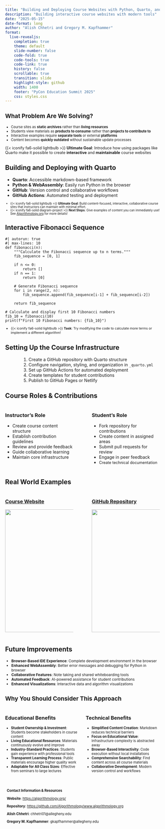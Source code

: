 ```yaml
---
title: "Building and Deploying Course Websites with Python, Quarto, and Mkdocs"
description: "Building interactive course websites with modern tools"
date: "2025-05-15"
date-format: long
author: "Alish Chhetri and Gregory M. Kapfhammer"
format:
  live-revealjs:
    completion: true
    theme: default
    slide-number: false
    code-fold: true
    code-tools: true
    code-link: true
    history: false
    scrollable: true
    transition: slide
    highlight-style: github
    width: 1400
    footer: "PyCon Education Summit 2025"
    css: styles.css
---
```


## [What Problem Are We Solving?]{style="font-size: 0.9em;"}

::: {.incremental style="margin-top: 1em; font-size: 0.8em;"}

- Course sites as **static archives** rather than **living resources**
- Students view materials as **products to consume** rather than **projects to contribute to**
- Interactive examples require **separate tools** or external **platforms** 
- Content becomes **quickly outdated** without sustainable update processes

:::

::: {.fragment .fade .boxed-content style="margin-top: -0.05em; font-size: 0.9em;"}

{{< iconify fa6-solid lightbulb >}} **Ultimate Goal**: Introduce how using
packages like Quarto make it possible to create **interactive** and
**maintainable** course websites

:::

## Building and Deploying with Quarto

::: fragment

- **Quarto**: Accessible markdown-based framework
- **Python & WebAssembly**: Easily run Python in the browser
- **GitHub**: Version control and collaborative workflows
- **GitHub Actions**: Automated testing and deployment

:::

::: {.fragment .fade .tight-boxed-content style="margin-top: -0.05em; margin-bottom: -0.25em; font-size: 0.70em;"}

- {{< iconify fa6-solid lightbulb >}} **Ultimate Goal**: Build content-focused, interactive, collaborative course sites that instructors can maintain with minimal effort.
- {{< iconify fa6-solid diagram-project >}} **Next Steps**: Give examples of content you can immediately use! See [Algorithmology.org](https://algorithmology.org/) for more details!

:::

## Interactive Fibonacci Sequence

```pyodide
#| autorun: true
#| max-lines: 10
def fibonacci(n):
    """Calculate the Fibonacci sequence up to n terms."""
    fib_sequence = [0, 1]
    
    if n <= 0:
        return []
    if n == 1:
        return [0]
    
    # Generate Fibonacci sequence
    for i in range(2, n):
        fib_sequence.append(fib_sequence[i-1] + fib_sequence[i-2])
        
    return fib_sequence

# Calculate and display first 10 Fibonacci numbers
fib_10 = fibonacci(10)
print(f"First 10 Fibonacci numbers: {fib_10}")
```

::: {.fragment style="margin-top: -0.25em; font-size: 0.775em;"}

- {{< iconify fa6-solid lightbulb >}} **Task**: Try modifying the code to calculate more terms or implement a different algorithm!

:::

## Setting Up the Course Infrastructure

::: {.fragment style="margin-left: 3.75em; margin-top: 1em;"}

1. Create a GitHub repository with Quarto structure
2. Configure navigation, styling, and organization in `_quarto.yml`
3. Set up GitHub Actions for automated deployment
4. Create templates for student contributions
5. Publish to GitHub Pages or Netlify

:::

## Course Roles & Contributions

::: {.columns}
::: {.column width="48%"}
### Instructor's Role 

::: {.fragment .fade-right}
- Create course content structure
- Establish contribution guidelines
- Review and provide feedback
- Guide collaborative learning
- Maintain core infrastructure
:::
:::

::: {.column width="4%"}
:::

::: {.column width="48%"}
### Student's Role

::: {.fragment .fade-left}
- Fork repository for contributions
- Create content in assigned areas
- Submit pull requests for review
- Engage in peer feedback
- [Create technical documentation]{style="font-size: 0.9em;"}
:::
:::
:::

## Real World Examples

::: {.columns}
::: {.column width="48%"}
### [Course Website](https://algorithmology.org/)

::: {.fragment .fade-right}
![](algorithmology_website.png){width=400 fig-align="center"}
:::
:::

::: {.column width="4%"}
:::

::: {.column width="48%"}
### [GitHub Repository](https://github.com/Algorithmology/www.algorithmology.org)

::: {.fragment .fade-left}

![](algorithmology_repo.png){width=400 fig-align="center"}
:::
:::
:::

## Future Improvements

::: {.fragment .fade-right .fragment style="font-size: .85em; margin-top: 1.25em;"}

- **Browser-Based IDE Experience**: Complete development environment in the browser
- **Enhanced WebAssembly**: Better error messages and debugging for Python in browser
- **Collaborative Features**: Note taking and shared whiteboarding tools
- **Automated Feedback**: AI-powered assistance for student contributions
- **Enhanced Visualizations**: Interactive data and algorithm visualizations

:::

## [Why You Should Consider This Approach]{style="font-size: 0.9em;"}

::: {.columns}
::: {.column width="50%"}
### Educational Benefits

::: {.fragment .fade-right style="font-size: 0.8em;"}
- **Student Ownership & Investment**: Students become stakeholders in course content
- **Living Educational Resources**: Materials continuously evolve and improve
- **Industry-Standard Practices**: Students gain experience with professional tools
- **Transparent Learning Process**: Public materials encourage higher quality work
- **Adaptable for All Class Sizes**: Effective from seminars to large lectures
:::
:::

::: {.column width="50%"}
### Technical Benefits

::: {.fragment .fade-left style="font-size: 0.8em;"}
- **Simplified Content Creation**: Markdown reduces technical barriers
- **Focus on Educational Value**: Infrastructure complexity is abstracted away
- **Browser-Based Interactivity**: Code execution without local installations
- **Comprehensive Searchability**: Find content across all course materials
- **Collaborative Development**: Modern version control and workflows
:::
:::
:::

::: {.fragment .fade .boxed-content style="margin-top: 2em; margin-bottom: 1em; font-size: 0.8em; padding: 0.5em;"}

**Contact Information & Resources**

**Website**: [https://algorithmology.org/](https://algorithmology.org/) 

**Repository**: [https://github.com/Algorithmology/www.algorithmology.org](https://github.com/Algorithmology/www.algorithmology.org)  

**Alish Chhetri**: chhetri01@allegheny.edu

**Gregory M. Kapfhammer**: gkapfhammer@allegheny.edu

:::
